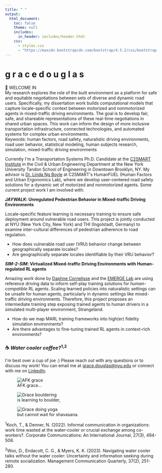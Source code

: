```yaml
---
title: " "
output:
  html_document:
    toc: false
    theme: null
    includes:
      in_header: includes/header.html
    css:
      - styles.css
      - "https://maxcdn.bootstrapcdn.com/bootstrap/4.5.2/css/bootstrap.min.css"
---
```


```{=html}
<div class="main-wrapper">
  <div class="content-wrapper">
    <!-- Header Section -->
    <div class="typing-container">
      <h1 class="typing-text">
        <span class="greeting">g r a c e</span>
        <span class="name">d o u g l a s</span>
      </h1>
    </div>

    <!-- Main Two Column Layout -->
    <div class="two-column-layout">
      <!-- Left Column: Content -->
      <div class="content-column">
        <div class="intro-box">
          <div class="intro-box-title">
            👋  WELCOME IN
          </div>
          <div class="intro-box-content" style="--n:604;">
            My research explores the role of the built environment as a platform for safe and equitable negotiations between sets of diverse and dynamic road users. Specifically, my dissertation work builds computational models that capture locale-specific context between motorized and nonmotorized agents in mixed-traffic driving environments. The goal is to develop <span class="italic">fair</span>, <span class="italic">safe</span>, and <span class="italic">shareable</span> representations of these real-time negotiations in shared urban spaces. This work can inform the design of more inclusive transportation infrastructure, connected technologies, and automated systems for complex urban environments.
          </div>
        </div>
        
        <div class="keywords">
          Keywords: human factors, road safety, naturalistic driving environments, road user behavior, statistical modeling, human subjects research, simulation, mixed-traffic driving environments
        </div>

        <p>Currently I'm a Transportation Systems Ph.D. Candidate at the <a href="https://c2smarter.engineering.nyu.edu/">C2SMART Institute</a> in the Civil & Urban Engineering Department at the New York University Tandon School of Engineering in Downtown Brooklyn, NY. My advisor is <a href="https://engineering.nyu.edu/faculty/linda-ng-boyle">Dr. Linda Ng Boyle</a> at C2SMART's HumanFUEL (Human Factors and Urban Ergonomics Lab), where we develop user-centered road safety solutions for a dynamic set of motorized and nonmotorized agents. Some current project work I am involved with:</p>

        <div class="project-list">
          <p><strong><em>JAYWALK</em>: Unregulated Pedestrian Behavior in Mixed-traffic Driving Environments</strong></p>
          <p>Locale-specific feature learning is necessary training to ensure safe deployment around vulnerable road users. This project is jointly conducted at NYU (New York City, New York) and THI (Ingolstadt, Germany) to examine inter-cultural differences of pedestrian adherence to road regulation.</p>
          <ul>
            <li>How does vulnerable road user (VRU) behavior change between geographically separate locales?</li>
            <li>Are geographically separate locales identifiable by their VRU behavior?</li>
          </ul>

          <p><strong><em>SIM-2-SIM</em>: Virtualized Mixed-traffic Driving Environments with Human-regulated RL agents</strong></p>
          <p>Amazing work done by <a href="https://scholar.google.com/citations?user=ScR5fBYAAAAJ&hl=en">Daphne Cornelisse</a> and the <a href="https://emerge-lab.github.io/">EMERGE Lab</a> are using reference driving data to inform self-play training solutions for <em>human-compatible</em> RL agents. Scaling learned policies into naturalistic settings can be unsafe for human agents, particularly in dynamic settings like mixed-traffic driving environments. Therefore, this project proposes an intermediate training step exposing trained agents to human drivers in a simulated multi-player environment, Strangeland.</p>
          <ul>
            <li>How do we map MARL training frameworks into high(er) fidelity simulation environments?</li>
            <li>Are there advantages to fine-tuning trained RL agents in context-rich environments?</li>
          </ul>
        </div>

        <h3 id="coffee">☕️ <em>Water cooler coffee?</em><sup>1,2</sup></h3>
          <p>I'm best over a cup of joe :) Please reach out with any questions or to discuss my work! You can email me at <a href="mailto:grace.douglas@nyu.edu">grace.douglas@nyu.edu</a> or connect with me on <a href="https://www.linkedin.com/in/grace-douglas-a92a44132/">LinkedIn</a>.</p>
      </div>

      <!-- Right Column: Images -->
      <div class="image-column">
        <div class="sticky-images">
          <figure class="image-item circle">
            <img src="images/selfie-index.jpeg" alt="AFK grace">
            <figcaption class="image-caption">AFK grace...</figcaption>
          </figure>
          <figure class="image-item">
            <img src="images/boulder.jpeg" alt="Grace bouldering">
            <figcaption class="image-caption">is learning to boulder,</figcaption>
          </figure>
          <figure class="image-item">
            <img src="images/yogav2.jpeg" alt="Grace doing yoga">
            <figcaption class="image-caption">but cannot wait for shavasana.</figcaption>
          </figure>
        </div>
      </div>
    </div>

    <!-- Full Width Footnotes -->
    <div class="footnotes">
      <p><sup>1</sup>Koch, T., & Denner, N. (2022). Informal communication in organizations: work time wasted at the water-cooler or crucial exchange among co-workers?. Corporate Communications: An International Journal, 27(3), 494-508.</p>
      <p><sup>2</sup>Woo, D., Endacott, C. G., & Myers, K. K. (2023). Navigating water cooler talks without the water cooler: Uncertainty and information seeking during remote socialization. Management Communication Quarterly, 37(2), 251-280.</p>
    </div>
  </div>
</div>
```

```{=html}
<script type="text/javascript">
document.addEventListener('DOMContentLoaded', () => {
  // Animation initialization
  if (!sessionStorage.getItem('animationPlayed')) {
    const introBox = document.querySelector('.intro-box');
    introBox.classList.add('animate');
    sessionStorage.setItem('animationPlayed', 'true');
  }

  // Image Gallery class
  class ImageGallery {
    constructor(container) {
      // Your existing ImageGallery code
      this.gallery = container;
      this.figures = this.gallery.querySelectorAll('figure');
      this.nav = this.gallery.nextElementSibling;
      this.dots = this.nav.querySelectorAll('.gallery-dot');
      this.currentIndex = 0;
      
      this.showImage(0);
      this.setupEventListeners();
    }
    
    // Rest of your ImageGallery class methods
    showImage(index) {
      if (index < 0 || index >= this.figures.length) return;
      
      this.figures.forEach(fig => {
        fig.style.display = 'none';
        fig.classList.remove('active');
      });
      
      this.figures[index].style.display = 'block';
      this.figures[index].classList.add('active');
      
      this.dots.forEach(dot => dot.classList.remove('active'));
      if (this.dots[index]) {
        this.dots[index].classList.add('active');
      }
      
      this.currentIndex = index;
    }
    
    setupEventListeners() {
      this.dots.forEach((dot, index) => {
        dot.addEventListener('click', () => this.showImage(index));
      });
      
      let touchStartX = 0;
      let touchEndX = 0;
      
      this.gallery.addEventListener('touchstart', (e) => {
        touchStartX = e.touches[0].clientX;
      }, { passive: true });
      
      this.gallery.addEventListener('touchend', (e) => {
        touchEndX = e.changedTouches[0].clientX;
        const swipeDistance = touchStartX - touchEndX;
        const swipeThreshold = 50;
        
        if (Math.abs(swipeDistance) > swipeThreshold) {
          if (swipeDistance > 0 && this.currentIndex < this.figures.length - 1) {
            this.showImage(this.currentIndex + 1);
          } else if (swipeDistance < 0 && this.currentIndex > 0) {
            this.showImage(this.currentIndex - 1);
          }
        }
      }, { passive: true });
    }
  }

  // Initialize galleries
  const galleries = document.querySelectorAll('.gallery-images');
  galleries.forEach(gallery => {
    new ImageGallery(gallery);
  });
});
</script>
```
